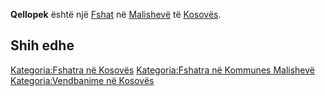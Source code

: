 {{Fshat në Kosovës
 | Emri                = Qellopek
| sqi_D_name = Qellopek
| sqi_D_FULL_NAME_RO = Qellopek
| sqi_D_FULL_NAME_ND_RO = Qellopek
| sqi_D_SORT_NAME_RG = QELLOPEK
| sqi_D_FULL_NAME_RG = Qellopek
| sqi_D_FULL_NAME_ND_RG = Qellopek
| srp_N_name = Čelopek
| srp_N_FULL_NAME_RO = Čelopek
| srp_N_FULL_NAME_ND_RO = Celopek
| srp_N_SORT_NAME_RG = CELOPEK
| srp_N_FULL_NAME_RG = Čelopek
| srp_N_FULL_NAME_ND_RG = Celopek
| srp_NS_name = Челопек
| srp_NS_FULL_NAME_RO = Челопек
| srp_NS_FULL_NAME_ND_RO = Челопек
| srp_NS_SORT_NAME_RG = ЧЕЛОПЕК
| srp_NS_FULL_NAME_RG = Челопек
| srp_NS_FULL_NAME_ND_RG = Челопек
| srp_V_name = Čalopek
| srp_V_FULL_NAME_RO = Čalopek
| srp_V_FULL_NAME_ND_RO = Calopek
| srp_V_SORT_NAME_RG = CALOPEK
| srp_V_FULL_NAME_RG = Čalopek
| srp_V_FULL_NAME_ND_RG = Calopek

 | Emri (Rasa dhanore) = 
 | Figura              = 
 | Shteti              = Kosovo
 | Komuna              = Malishevë
 | Kodi postar         = 
 | Sipërfaqja          = 

 | Popullsia           = 

 | Regj. i popullsisë  = 
 | Dend. e popullsisë  = 
 | Faqja zyrtare       = 
 <!--- Koordinatat ----> 
 | Gjerësia            = 42.505833
 | Gjatësia            = 21.180833
 | Lartësia            = 
}}
'''Qellopek''' është një [[Fshat]] në [[Malishevë]] të [[Kosovës]].

<!-- == Gjeografia == -->
<!-- == Historia == -->
<!-- == Demografia == -->
== Shih edhe ==
{{Komuna Malishevë}}
{{Kosovo-Administrata-Cung}}

[[Kategoria:Fshatra në Kosovës]]
[[Kategoria:Fshatra në Kommunes Malishevë]]
[[Kategoria:Vendbanime në Kosovës]]